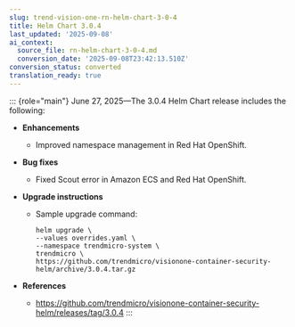 ```yaml
---
slug: trend-vision-one-rn-helm-chart-3-0-4
title: Helm Chart 3.0.4
last_updated: '2025-09-08'
ai_context:
  source_file: rn-helm-chart-3-0-4.md
  conversion_date: '2025-09-08T23:42:13.510Z'
conversion_status: converted
translation_ready: true
---
```


::: {role="main"}
June 27, 2025—The 3.0.4 Helm Chart release includes the following:

- **Enhancements**

  - Improved namespace management in Red Hat OpenShift.

- **Bug fixes**

  - Fixed Scout error in Amazon ECS and Red Hat OpenShift.

- **Upgrade instructions**
  - Sample upgrade command:

    ``` codeblock
    helm upgrade \
    --values overrides.yaml \
    --namespace trendmicro-system \
    trendmicro \
    https://github.com/trendmicro/visionone-container-security-helm/archive/3.0.4.tar.gz 
    ```

- **References**

  - <https://github.com/trendmicro/visionone-container-security-helm/releases/tag/3.0.4>
:::
